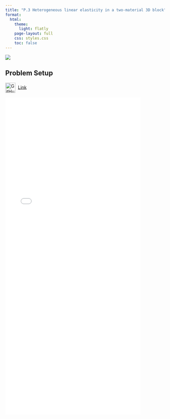 ```yaml
---
title: "P.3 Heterogeneous linear elasticity in a two-material 3D block"
format:
  html:
    theme:
      light: flatly
    page-layout: full
    css: styles.css
    toc: false
---
```


![](3d_bending.png){fig-align="center"}

## **Problem Setup**
<img
  src="https://github.githubassets.com/images/modules/logos_page/GitHub-Mark.png"
  alt="GitHub logo"
  width="32"
  height="32"
  style="vertical-align:middle; margin-right:8px;"
/>[Link](https://github.com/suparnob100/scikit-rom/tree/main/examples/computational_mechanics/static/linear/problem_1)

![](linear bending.pdf){width="85%" height="1000px"}